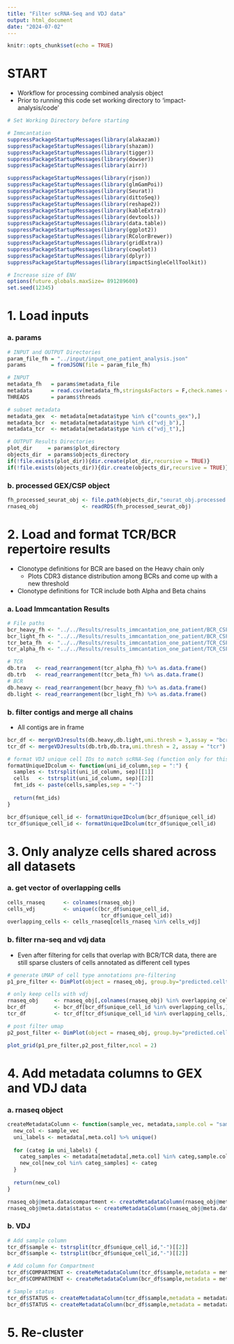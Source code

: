 ```yaml
---
title: "Filter scRNA-Seq and VDJ data"
output: html_document
date: "2024-07-02"
---
```


```r
knitr::opts_chunk$set(echo = TRUE)
```

# START
* Workflow for processing combined analysis object
* Prior to running this code set working directory to 'impact-analysis/code'

```r
# Set Working Directory before starting

# Immcantation
suppressPackageStartupMessages(library(alakazam))
suppressPackageStartupMessages(library(shazam))
suppressPackageStartupMessages(library(tigger))
suppressPackageStartupMessages(library(dowser))
suppressPackageStartupMessages(library(airr))

suppressPackageStartupMessages(library(rjson))
suppressPackageStartupMessages(library(glmGamPoi))
suppressPackageStartupMessages(library(Seurat))
suppressPackageStartupMessages(library(dittoSeq))
suppressPackageStartupMessages(library(reshape2))
suppressPackageStartupMessages(library(kableExtra))
suppressPackageStartupMessages(library(devtools))
suppressPackageStartupMessages(library(data.table))
suppressPackageStartupMessages(library(ggplot2))
suppressPackageStartupMessages(library(RColorBrewer))
suppressPackageStartupMessages(library(gridExtra))
suppressPackageStartupMessages(library(cowplot))
suppressPackageStartupMessages(library(dplyr))
suppressPackageStartupMessages(library(impactSingleCellToolkit))

# Increase size of ENV
options(future.globals.maxSize= 891289600)
set.seed(12345)
```


# 1. Load inputs

### a. params
```r
# INPUT and OUTPUT Directories
param_file_fh = "../input/input_one_patient_analysis.json"
params        = fromJSON(file = param_file_fh)

# INPUT
metadata_fh   = params$metadata_file
metadata      = read.csv(metadata_fh,stringsAsFactors = F,check.names = F)
THREADS       = params$threads

# subset metadata
metadata_gex  <- metadata[metadata$type %in% c("counts_gex"),]
metadata_bcr  <- metadata[metadata$type %in% c("vdj_b"),]
metadata_tcr  <- metadata[metadata$type %in% c("vdj_t"),]

# OUTPUT Results Directories
plot_dir     = params$plot_directory
objects_dir  = params$objects_directory
if(!file.exists(plot_dir)){dir.create(plot_dir,recursive = TRUE)}
if(!file.exists(objects_dir)){dir.create(objects_dir,recursive = TRUE)}
```

### b. processed GEX/CSP object
```r
fh_processed_seurat_obj <- file.path(objects_dir,"seurat_obj.processed.rds")
rnaseq_obj              <- readRDS(fh_processed_seurat_obj)
```


# 2. Load and format TCR/BCR repertoire results
* Clonotype definitions for BCR are based on the Heavy chain only
  * Plots CDR3 distance distribution among BCRs and come up with a new threshold
* Clonotype definitions for TCR include both Alpha and Beta chains

### a. Load Immcantation Results
```r
# File paths
bcr_heavy_fh <- "../../Results/results_immcantation_one_patient/BCR_CSFPB/BCR_CSFPB_heavy_germ-pass.tsv"
bcr_light_fh <- "../../Results/results_immcantation_one_patient/BCR_CSFPB/BCR_CSFPB_light_germ-pass.tsv"
tcr_beta_fh  <- "../../Results/results_immcantation_one_patient/TCR_CSFPB/TCR_CSFPB_heavy_germ-pass.tsv"
tcr_alpha_fh <- "../../Results/results_immcantation_one_patient/TCR_CSFPB/TCR_CSFPB_light_germ-pass.tsv"

# TCR
db.tra   <- read_rearrangement(tcr_alpha_fh) %>% as.data.frame()
db.trb   <- read_rearrangement(tcr_beta_fh) %>% as.data.frame()
# BCR
db.heavy <- read_rearrangement(bcr_heavy_fh) %>% as.data.frame()
db.light <- read_rearrangement(bcr_light_fh) %>% as.data.frame()
```

### b. filter contigs and merge all chains
* All contigs are in frame
```r
bcr_df <- mergeVDJresults(db.heavy,db.light,umi.thresh = 3,assay = "bcr")
tcr_df <- mergeVDJresults(db.trb,db.tra,umi.thresh = 2, assay = "tcr")

# format VDJ unique cell IDs to match scRNA-Seq (function only for this workshop)
formatUniqueIDcolum <- function(uni_id_column,sep = ":") {
  samples <- tstrsplit(uni_id_column, sep)[[1]]
  cells   <- tstrsplit(uni_id_column, sep)[[2]]
  fmt_ids <- paste(cells,samples,sep = "-")
  
  return(fmt_ids)
}

bcr_df$unique_cell_id <- formatUniqueIDcolum(bcr_df$unique_cell_id)
tcr_df$unique_cell_id <- formatUniqueIDcolum(tcr_df$unique_cell_id)
```


# 3. Only analyze cells shared across all datasets

### a. get vector of overlapping cells
```r
cells_rnaseq      <- colnames(rnaseq_obj)
cells_vdj         <- unique(c(bcr_df$unique_cell_id,
                              tcr_df$unique_cell_id))
overlapping_cells <- cells_rnaseq[cells_rnaseq %in% cells_vdj]
```


### b. filter rna-seq and vdj data
* Even after filtering for cells that overlap with BCR/TCR data, there are still sparse clusters of cells annotated as different cell types
```r
# generate UMAP of cell type annotations pre-filtering
p1_pre_filter <- DimPlot(object = rnaseq_obj, group.by="predicted.celltype.l1", pt.size=1.0, label.size = 5, alpha = 0.7,label = T,reduction = "umap")

# only keep cells with vdj
rnaseq_obj     <- rnaseq_obj[,colnames(rnaseq_obj) %in% overlapping_cells]
bcr_df         <- bcr_df[bcr_df$unique_cell_id %in% overlapping_cells,]
tcr_df         <- tcr_df[tcr_df$unique_cell_id %in% overlapping_cells,]

# post filter umap
p2_post_filter <- DimPlot(object = rnaseq_obj, group.by="predicted.celltype.l1", pt.size=1.0, label.size = 5, alpha = 0.7,label = T,reduction = "umap")

plot_grid(p1_pre_filter,p2_post_filter,ncol = 2)
```


# 4. Add metadata columns to GEX and VDJ data

### a. rnaseq object
```r
createMetadataColumn <- function(sample_vec, metadata,sample.col = "sample",meta.col = "SampleType") {
  new_col <- sample_vec
  uni_labels <- metadata[,meta.col] %>% unique()
  
  for (categ in uni_labels) {
    categ_samples <- metadata[metadata[,meta.col] %in% categ,sample.col] %>% unique()
    new_col[new_col %in% categ_samples] <- categ
  }
  
  return(new_col)
}

rnaseq_obj@meta.data$compartment <- createMetadataColumn(rnaseq_obj@meta.data$sample,metadata = metadata_gex,meta.col = "SampleType" )
rnaseq_obj@meta.data$status <- createMetadataColumn(rnaseq_obj@meta.data$sample,metadata = metadata_gex,meta.col = "Project" )
```

### b. VDJ
```r
# Add sample column
tcr_df$sample <- tstrsplit(tcr_df$unique_cell_id,"-")[[2]]
bcr_df$sample <- tstrsplit(bcr_df$unique_cell_id,"-")[[2]]

# Add column for Compartment
tcr_df$COMPARTMENT <- createMetadataColumn(tcr_df$sample,metadata = metadata_tcr,meta.col = "SampleType" )
bcr_df$COMPARTMENT <- createMetadataColumn(bcr_df$sample,metadata = metadata_bcr,meta.col = "SampleType" )

# Sample status
tcr_df$STATUS <- createMetadataColumn(tcr_df$sample,metadata = metadata_tcr,meta.col = "Project" )
bcr_df$STATUS <- createMetadataColumn(bcr_df$sample,metadata = metadata_bcr,meta.col = "Project" )
```


# 5. Re-cluster


